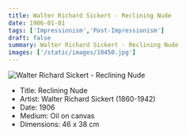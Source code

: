 ```yaml
---
title: Walter Richard Sickert - Reclining Nude
date: 1906-01-01
tags: ['Impressionism','Post-Impressionism']
draft: false
summary: Walter Richard Sickert - Reclining Nude
images: ['/static/images/10450.jpg']
---
```


![Walter Richard Sickert - Reclining Nude](/static/images/10450.jpg)

* Title: Reclining Nude
* Artist: Walter Richard Sickert (1860-1942)
* Date: 1906
* Medium: Oil on canvas
* Dimensions: 46 x 38 cm


